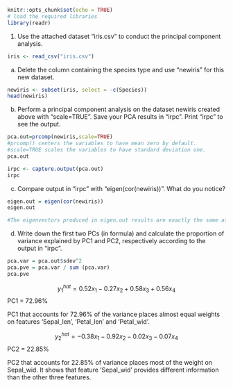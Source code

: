 
```r
knitr::opts_chunk$set(echo = TRUE)
# load the required libraries
library(readr)

```
1. Use the attached dataset "iris.csv" to conduct the principal component analysis.

```r

iris <- read_csv("iris.csv")

```
(a) Delete the column containing the species type and use "newiris" for this new
dataset.

```r

newiris <- subset(iris, select = -c(Species))
head(newiris)

```
(b) Perform a principal component analysis on the dataset newiris created above
with "scale=TRUE". Save your PCA results in "irpc". Print "irpc" to see the
output.

```r
pca.out=prcomp(newiris,scale=TRUE) 
#prcomp() centers the variables to have mean zero by default.
#scale=TRUE scales the variables to have standard deviation one.
pca.out

irpc <- capture.output(pca.out)
irpc
```
(c) Compare output in "irpc" with "eigen(cor(newiris))". What do you notice?

```r

eigen.out = eigen(cor(newiris))
eigen.out

#The eigenvectors produced in eigen.out results are exactly the same as PC loading vectors produced in irpc.

```
(d) Write down the first two PCs (in formula) and calculate the proportion of variance explained by PC1 and PC2, respectively according to the output in "irpc".

```r
pca.var = pca.out$sdev^2
pca.pve = pca.var / sum (pca.var)
pca.pve

```

$$ y^{hat} _{1}   = 0.52x_{1} - 0.27x_{2} + 0.58x_{3} + 0.56x_{4} $$
PC1 = 72.96%

PC1 that accounts for 72.96% of the variance places almost equal weights on features 'Sepal_len', 'Petal_len' and 'Petal_wid'.

$$ y^{hat} _{2} = -0.38x_{1} - 0.92x_{2} - 0.02x_{3} - 0.07x_{4}$$
PC2 = 22.85%

PC2 that accounts for 22.85% of variance places most of the weight on Sepal_wid. 
It shows that feature 'Sepal_wid' provides different information than the other three features.
